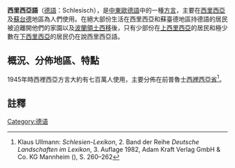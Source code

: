 {{Infobox language
| name          = 西里西亞方言
| altname       = 低地西里西亞語
| nativename    = Schläsche Sproache
| states        = [[德國|德國]]、[[捷克|捷克]]、[[波蘭|波蘭]]
| region        = [[西里西亚|西里西亚]]
| speakers      = 约30,000
| date          = 無日期
| ref           = e16
| familycolor   = Indo-European
| fam1          = [[印歐語系|印歐語系]]
| fam2          = [[日耳曼語族|日耳曼語族]]
| fam3          = [[德語|德語]]
| fam4          = [[中東歐德語方言|中東歐德語方言]]|
| iso3          = sli
| glotto        = lowe1388
| glottorefname = Lower Silesian
}}
'''西里西亞語'''（[[德語|德語]]：Schlesisch），是[[中東歐德語|中東歐德語]]中的一種[[方言|方言]]，主要在[[西里西亞|西里西亞]]及[[蘇台德|蘇台德]]地區為人們使用。在絕大部份生活在西里西亞和蘇臺德地區持德語的居民被迫離開他們的家園以及[[波蘭前東部領土|波蘭領土西移]]後，只有少部份在[[上西里西亞|上西里西亞]]的居民和極少數在[[下西里西亞|下西里西亞]]的居民仍在說西里西亞語。

== 概況、分佈地區、特點 ==

1945年時西裡西亞方言大約有七百萬人使用，主要分佈在前普魯士[[西裡西亞省|西裡西亞省]]<ref>Klaus Ullmann: ''Schlesien-Lexikon'', 2. Band der Reihe ''Deutsche Landschaften im Lexikon'', 3. Auflage 1982, Adam Kraft Verlag GmbH & Co. KG Mannheim ({{ISBN|3-8083-1161-4}}), S. 260–262</ref>。

== 註釋 ==
{{reflist}}

{{incubator|code=sli}}
[[Category:德语|Category:德语]]